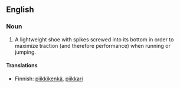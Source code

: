 ==English==

===Noun===
{{en-noun|sg= [[track]] [[spike]]}}

# A lightweight shoe with spikes screwed into its bottom in order to maximize traction (and therefore performance) when running or jumping.

====Translations====
{{top}}
*Finnish: [[piikkikenkä]], [[piikkari]]
{{bottom}}